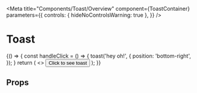 
<Meta
  title="Components/Toast/Overview"
  component={ToastContainer}
  parameters={{
    controls: { hideNoControlsWarning: true },
  }}
/>

# Toast


<Canvas isExpanded>
  <Story name="Default">
    {() => {
      const handleClick = () => {
        toast('hey oh!', {
          position: 'bottom-right',
        });
      }
      return (
        <>
          <ToastContainer />
          <Button onClick={handleClick}>
            Click to see toast
          </Button>
        </>
      );
    }}
  </Story>
</Canvas>

## Props

<ArgsTable of={OptionTile} />